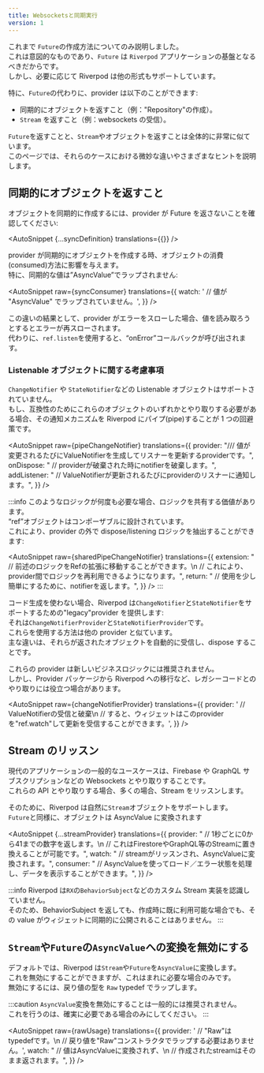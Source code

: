 ```yaml
---
title: Websocketsと同期実行
version: 1
---
```



これまで `Future`の作成方法についてのみ説明しました。  
これは意図的なものであり、`Future` は `Riverpod` アプリケーションの基盤となるべきだからです。  
しかし、必要に応じて Riverpod は他の形式もサポートしています。

特に、`Future`の代わりに、provider は以下のことができます:

- 同期的にオブジェクトを返すこと（例："Repository"の作成）。
- `Stream` を返すこと（例：websockets の受信）。

`Future`を返すことと、`Stream`やオブジェクトを返すことは全体的に非常に似ています。  
このページでは、それらのケースにおける微妙な違いやさまざまなヒントを説明します。

## 同期的にオブジェクトを返すこと

オブジェクトを同期的に作成するには、provider が Future を返さないことを確認してください:

<AutoSnippet {...syncDefinition} translations={{}} />

provider が同期的にオブジェクトを作成する時、オブジェクトの消費(consumed)方法に影響を与えます。  
特に、同期的な値は”AsyncValue”でラップされません:

<AutoSnippet
  raw={syncConsumer}
  translations={{
    watch: '      // 値が "AsyncValue" でラップされていません。',
  }}
/>

この違いの結果として、provider がエラーをスローした場合、値を読み取ろうとするとエラーが再スローされます。  
代わりに、`ref.listen`を使用すると、“onError”コールバックが呼び出されます。

### Listenable オブジェクトに関する考慮事項

<When codegen={true}>

`ChangeNotifier` や `StateNotifier`などの Listenable オブジェクトはサポートされていません。  
もし、互換性のためにこれらのオブジェクトのいずれかとやり取りする必要がある場合、その通知メカニズムを Riverpod にパイプ(pipe)することが 1 つの回避策です。

<AutoSnippet
  raw={pipeChangeNotifier}
  translations={{
    provider:
      "/// 値が変更されるたびにValueNotifierを生成してリスナーを更新するproviderです。",
    onDispose: "  // providerが破棄された時にnotifierを破棄します。",
    addListener:
      "  // ValueNotifierが更新されるたびにproviderのリスナーに通知します。",
  }}
/>

:::info
このようなロジックが何度も必要な場合、ロジックを共有する価値があります。  
“ref”オブジェクトはコンポーザブルに設計されています。  
これにより、provider の外で dispose/listening ロジックを抽出することができます:

<AutoSnippet
  raw={sharedPipeChangeNotifier}
  translations={{
    extension:
      "  // 前述のロジックをRefの拡張に移動することができます。\n  // これにより、provider間でロジックを再利用できるようになります。",
    return: "    // 使用を少し簡単にするために、notifierを返します。",
  }}
/>
:::

</When>

<When codegen={false}>

コード生成を使わない場合、Riverpod は`ChangeNotifier`と`StateNotifier`をサポートするための"legacy"provider を提供します:  
それは`ChangeNotifierProvider`と`StateNotifierProvider`です。  
これらを使用する方法は他の provider と似ています。  
主な違いは、それらが返されたオブジェクトを自動的に受信し、dispose することです。

これらの provider は新しいビジネスロジックには推奨されません。  
しかし、Provider パッケージから Riverpod への移行など、レガシーコードとのやり取りには役立つ場合があります。

<AutoSnippet
  raw={changeNotifierProvider}
  translations={{
    provider:
      '  // ValueNotifierの受信と破棄\n  // すると、ウィジェットはこのproviderを"ref.watch"して更新を受信することができます。',
  }}
/>

</When>

## Stream のリッスン

現代のアプリケーションの一般的なユースケースは、Firebase や GraphQL サブスクリプションなどの Websockets とやり取りすることです。  
これらの API とやり取りする場合、多くの場合、Stream をリッスンします。

そのために、Riverpod は自然に`Stream`オブジェクトをサポートします。  
`Future`と同様に、オブジェクトは AsyncValue に変換されます

<AutoSnippet
  {...streamProvider}
  translations={{
    provider:
      "  // 1秒ごとに0から41までの数字を返します。\n  // これはFirestoreやGraphQL等のStreamに置き換えることが可能です。",
    watch: "    // streamがリッスンされ、AsyncValueに変換されます。",
    consumer:
      "    // AsyncValueを使ってロード／エラー状態を処理し、データを表示することができます。",
  }}
/>

:::info
Riverpod は`RX`の`BehaviorSubject`などのカスタム Stream 実装を認識していません。  
そのため、BehaviorSubject を返しても、作成時に既に利用可能な場合でも、その value がウィジェットに同期的に公開されることはありません。
:::

## `Stream`や`Future`の`AsyncValue`への変換を無効にする

デフォルトでは、Riverpod は`Stream`や`Future`を`AsyncValue`に変換します。  
これを無効にすることができますが、これはまれに必要な場合のみです。  
無効にするには、戻り値の型を `Raw` typedef でラップします。

:::caution
`AsyncValue`変換を無効にすることは一般的には推奨されません。  
これを行うのは、確実に必要である場合のみにしてください。
:::

<AutoSnippet
  raw={rawUsage}
  translations={{
    provider:
      '  // "Raw"はtypedefです。\n  // 戻り値を"Raw"コンストラクタでラップする必要はありません。',
    watch:
      "    // 値はAsyncValueに変換されず、\n    // 作成されたstreamはそのまま返されます。",
  }}
/>
